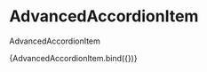 
<Meta
  title="components/molecules/AdvancedAccordionItem"
  decorators={[withDesign]}
/>

# AdvancedAccordionItem

AdvancedAccordionItem

<Canvas>
  <Story
    name="Single AdvancedAccordionItem"
    parameters={{
      design: {
        type: 'figma',
        url: '',
      },
    }}
    args={{
      title: 'Primátor hlavného mesta SR Bratislavy',
    }}
  >
    {AdvancedAccordionItem.bind({})}
  </Story>
</Canvas>

<ArgsTable of={AdvancedAccordionItem} />
